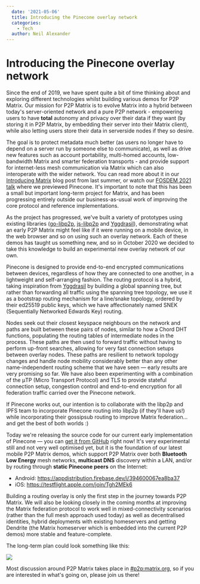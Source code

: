 ```yaml
---
  date: '2021-05-06'
  title: Introducing the Pinecone overlay network
  categories:
    - Tech
  author: Neil Alexander
---
```


# Introducing the Pinecone overlay network

Since the end of 2019, we have spent quite a bit of time thinking about and exploring different technologies whilst building various demos for P2P Matrix.  Our mission for P2P Matrix is to evolve Matrix into a hybrid between today's server-oriented network and a pure P2P network - empowering users to have **total** autonomy and privacy over their data if they want (by storing it in P2P Matrix, by embedding their server into their Matrix client), while also letting users store their data in serverside nodes if they so desire.  

The goal is to protect metadata much better (as users no longer have to depend on a server run by someone else to communicate), as well as drive new features such as account portability, multi-homed accounts, low-bandwidth Matrix and smarter federation transports - and provide support for internet-less mesh communication via Matrix which can also interoperate with the wider network.  You can read more about it in our [Introducing Matrix](https://matrix.org/blog/2020/06/02/introducing-p-2-p-matrix/) blog post from last summer, or watch our [FOSDEM 2021 talk](https://fosdem.org/2021/schedule/event/matrix_pinecones/) where we previewed Pinecone.  It's important to note that this has been a small but important long-term project for Matrix, and has been progressing entirely outside our business-as-usual work of improving the core protocol and reference implementations.

As the project has progressed, we've built a variety of prototypes using existing libraries ([go-libp2p](https://github.com/libp2p/go-libp2p), [js-libp2p](https://github.com/libp2p/js-libp2p) and [Yggdrasil](https://github.com/yggdrasil-network/yggdrasil-go)), demonstrating what an early P2P Matrix might feel like if it were running on a mobile device, in the web browser and so on using such an overlay network. Each of these demos has taught us something new, and so in October 2020 we decided to take this knowledge to build an experimental new overlay network of our own.

Pinecone is designed to provide end-to-end encrypted communications between devices, regardless of how they are connected to one another, in a lightweight and self-arranging fashion. The routing protocol is a hybrid, taking inspiration from [Yggdrasil](https://github.com/yggdrasil-network/yggdrasil-go) by building a global spanning tree, but rather than forwarding all traffic using the spanning tree topology, we use it as a bootstrap routing mechanism for a line/snake topology, ordered by their ed25519 public keys, which we have affectionately named SNEK (Sequentially Networked Edwards Key) routing.

Nodes seek out their closest keyspace neighbours on the network and paths are built between these pairs of nodes, similar to how a Chord DHT functions, populating the routing tables of intermediate nodes in the process. These paths are then used to forward traffic without having to perform up-front searches, allowing for very fast connection setups between overlay nodes. These paths are resilient to network topology changes and handle node mobility considerably better than any other name-independent routing scheme that we have seen — early results are very promising so far. We have also been experimenting with a combination of the μTP (Micro Transport Protocol) and TLS to provide stateful connection setup, congestion control and end-to-end encryption for all federation traffic carried over the Pinecone network.

If Pinecone works out, our intention is to collaborate with the libp2p and IPFS team to incorporate Pinecone routing into libp2p (if they'll have us!) while incorporating their gossipsub routing to improve Matrix federation... and get the best of both worlds :)

Today we're releasing the source code for our current early implementation of Pinecone — you can [get it from GitHub](https://github.com/matrix-org/pinecone) right now! It's very experimental still and not very well optimised yet, but it is the foundation of our latest mobile P2P Matrix demos, which support P2P Matrix over both **Bluetooth Low Energy** mesh networks, **multicast DNS** discovery within a LAN, and/or by routing through **static Pinecone peers** on the Internet:

* Android: https://appdistribution.firebase.dev/i/394600067ea8ba37
* iOS: https://testflight.apple.com/join/Tgh2MEk6

Building a routing overlay is only the first step in the journey towards P2P Matrix. We will also be looking closely in the coming months at improving the Matrix federation protocol to work well in mixed-connectivity scenarios (rather than the full mesh approach used today) as well as decentralised identities, hybrid deployments with existing homeservers and getting Dendrite (the Matrix homeserver which is embedded into the current P2P demos) more stable and feature-complete.

The long-term plan could look something like this:

![](https://i.imgur.com/ONi1PU4.png)

Most discussion around P2P Matrix takes place in [#p2p:matrix.org](http://matrix.to/#/#p2p:matrix.org), so if you are interested in what's going on, please join us there!